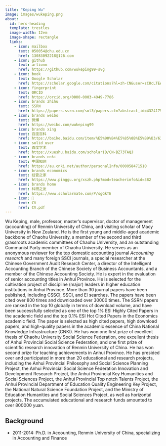 ```yaml
---
title: "Keping Wu"
image: images/wukeping.png
about:
  id: hero-heading
  template: trestles
  image-width: 12em
  image-shape: rectangle
  links:
    - icon: mailbox
      text: 050054@chu.edu.cn
      href: 13083092218@126.com
    - icon: github
      text: arlionn
      href: https://github.com/wukeping99-svg
    - icon: book
      text: Google Scholar
      href: https://scholar.google.com/citations?hl=zh-CN&user=zC8cLTEAAAAJ
    - icon: fingerprint
      text: ORCID
      href: https://orcid.org/0000-0003-4949-7786
    - icon: brands zhihu
      text: SSRN
      href: https://papers.ssrn.com/sol3/papers.cfm?abstract_id=4324175
    - icon: brands weibo
      text: 微博
      href: https://weibo.com/wukeping99
    - icon: brands xing
      text: 百度百科
      href: https://baike.baidu.com/item/%E5%90%B4%E5%85%8B%E5%B9%B3/63087000?fr=ge_ala
    - icon: solid user
      text: 百度学术
      href: https://xueshu.baidu.com/scholarID/CN-BZ73TAQJ
    - icon: brands cnki
      text: 中国知网
      href: https://au.cnki.net/author/personalInfo/000058471510  
    - icon: brands economics
      text: 经管之家
      href: https://www.pinggu.org/xszh.php?mod=teacherinfo&id=382 
    - icon: brands home
      text: 科研之友
      href: https://www.scholarmate.com/P/sgGkTE
    - icon: 📝
      text: CV
      href: CV.pdf  
---
```


::: {#hero-heading}
Wu Keping, male, professor, master's supervisor, doctor of management (accounting) of Renmin University of China, and visiting scholar of Macy University in New Zealand. He is the first young and middle-aged academic backbone of Chaohu University, a member of the second and third grassroots academic committees of Chaohu University, and an outstanding Communist Party member of Chaohu University. 
He serves as an anonymous reviewer for the top domestic accounting journal     *Accounting research* and many foreign SSCI journals, a special researcher at the Chinese Government Audit Research Center, a director of the Intelligent Accounting Branch of the Chinese Society of Business Accountants, and a member of the Chinese Accounting Society. He is expert in the evaluation of senior accounting titles in Anhui Province. He is selected for the cultivation project of discipline (major) leaders in higher education institutions in Anhui Province. More than 30 journal papers have been published, including CSSCI, SSCI, and EI searches. The papers have been cited over 800 times and downloaded over 30000 times. The SSRN papers are ranked in the top 10 globally in terms of download volume, and have been successfully selected as one of the top 1% ESI Highly Cited Papers in the academic field and the top 0.1% ESI Hot Cited Papers in the Economics academic field. The paper is selected as high cited papers, high download papers, and high-quality papers in the academic essence of China National Knowledge Infrastructure (CNKI). 
He has won one first prize of excellent thesis of Chaohu University Social Science Federation, one excellent thesis of Anhui Provincial Social Science Federation, and one first prize of scientific research innovation of Renmin University of China. He has  won second prize for teaching achievements in Anhui Province. He has presided over and participated in more than 20 educational and research projects, including the Anhui Provincial Philosophy and Social Science Planning Project, the Anhui Provincial Social Science Federation Innovation and Development Research Project, the Anhui Provincial Key Humanities and Social Sciences Project, the Anhui Provincial Top notch Talents Project, the Anhui Provincial Department of Education Quality Engineering Key Project, the National Natural Science Foundation Project, and the Ministry of Education Humanities and Social Sciences Project, as well as horizontal projects. The accumulated educational and research funds amounted to over 800000 yuan.


## Background

- 2011-2014: Ph.D. in Accounting, Renmin University of China, specializing in Accounting and Finance


:::
